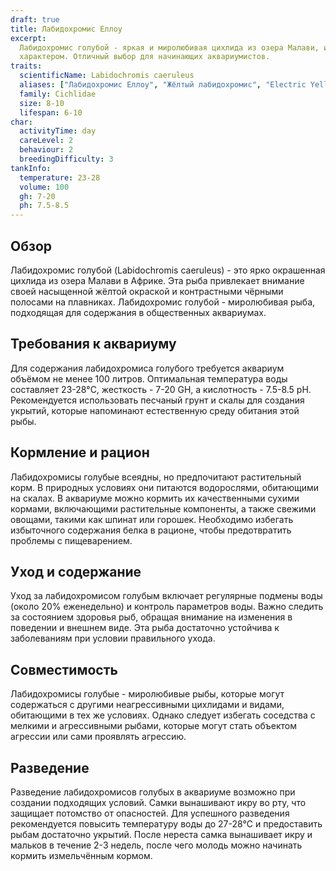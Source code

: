 ```yaml
---
draft: true
title: Лабидохромис Еллоу
excerpt:
  Лабидохромис голубой - яркая и миролюбивая цихлида из озера Малави, известная своей жёлтой окраской и миролюбивым
  характером. Отличный выбор для начинающих аквариумистов.
traits:
  scientificName: Labidochromis caeruleus
  aliases: ["Лабидохромис Еллоу", "Жёлтый лабидохромис", "Electric Yellow Cichlid"]
  family: Cichlidae
  size: 8-10
  lifespan: 6-10
char:
  activityTime: day
  careLevel: 2
  behaviour: 2
  breedingDifficulty: 3
tankInfo:
  temperature: 23-28
  volume: 100
  gh: 7-20
  ph: 7.5-8.5
---
```


## Обзор

Лабидохромис голубой (Labidochromis caeruleus) - это ярко окрашенная цихлида из озера Малави в Африке. Эта рыба
привлекает внимание своей насыщенной жёлтой окраской и контрастными чёрными полосами на плавниках. Лабидохромис
голубой - миролюбивая рыба, подходящая для содержания в общественных аквариумах.

## Требования к аквариуму

Для содержания лабидохромиса голубого требуется аквариум объёмом не менее 100 литров. Оптимальная температура воды
составляет 23-28°C, жесткость - 7-20 GH, а кислотность - 7.5-8.5 pH. Рекомендуется использовать песчаный грунт и скалы
для создания укрытий, которые напоминают естественную среду обитания этой рыбы.

## Кормление и рацион

Лабидохромисы голубые всеядны, но предпочитают растительный корм. В природных условиях они питаются водорослями,
обитающими на скалах. В аквариуме можно кормить их качественными сухими кормами, включающими растительные компоненты, а
также свежими овощами, такими как шпинат или горошек. Необходимо избегать избыточного содержания белка в рационе, чтобы
предотвратить проблемы с пищеварением.

## Уход и содержание

Уход за лабидохромисом голубым включает регулярные подмены воды (около 20% еженедельно) и контроль параметров воды.
Важно следить за состоянием здоровья рыб, обращая внимание на изменения в поведении и внешнем виде. Эта рыба достаточно
устойчива к заболеваниям при условии правильного ухода.

## Совместимость

Лабидохромисы голубые - миролюбивые рыбы, которые могут содержаться с другими неагрессивными цихлидами и видами,
обитающими в тех же условиях. Однако следует избегать соседства с мелкими и агрессивными рыбами, которые могут стать
объектом агрессии или сами проявлять агрессию.

## Разведение

Разведение лабидохромисов голубых в аквариуме возможно при создании подходящих условий. Самки вынашивают икру во рту,
что защищает потомство от опасностей. Для успешного разведения рекомендуется повысить температуру воды до 27-28°C и
предоставить рыбам достаточно укрытий. После нереста самка вынашивает икру и мальков в течение 2-3 недель, после чего
молодь можно начинать кормить измельчённым кормом.
